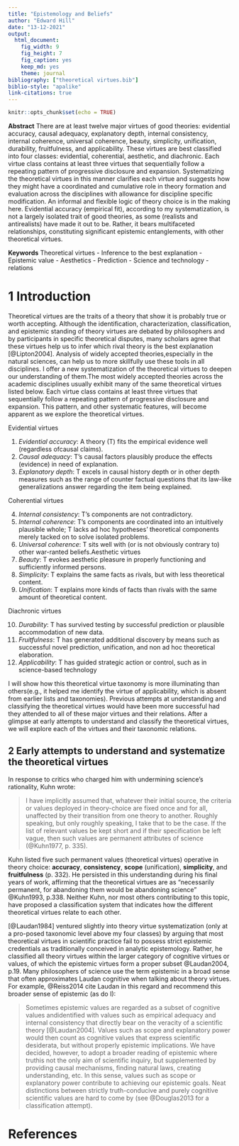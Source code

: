 ```yaml
---
title: "Epistemology and Beliefs"
author: "Edward Hill"
date: "13-12-2021"
output: 
  html_document: 
    fig_width: 9
    fig_height: 7
    fig_caption: yes
    keep_md: yes
    theme: journal
bibliography: ["theoretical virtues.bib"]
biblio-style: "apalike"
link-citations: true
---
```


```r
knitr::opts_chunk$set(echo = TRUE)
```

**Abstract**  There are at least twelve major virtues of good theories: evidential accuracy, causal adequacy, explanatory depth, internal consistency, internal coherence, universal coherence, beauty, simplicity, unification, durability, fruitfulness, and applicability. These virtues are best classified into four classes: evidential, coherential, aesthetic, and diachronic. Each virtue class contains at least three virtues that sequentially follow a repeating pattern of progressive disclosure and expansion. Systematizing the theoretical virtues in this manner clarifies each virtue and suggests how they might have a coordinated and cumulative role in theory formation and evaluation across the disciplines with allowance for discipline specific modification. An informal and flexible logic of theory choice is in the making here. Evidential accuracy (empirical fit), according to my systematization, is not a largely isolated trait of good theories, as some (realists and antirealists) have made it out to be. Rather, it bears multifaceted relationships, constituting significant epistemic entanglements, with other theoretical virtues.

**Keywords**  Theoretical virtues - Inference to the best explanation - Epistemic 
value - Aesthetics - Prediction - Science and technology - relations

# 1 Introduction

Theoretical virtues are the traits of a theory that show it is probably true or worth accepting. Although the identification, characterization, classification, and epistemic standing of theory virtues are debated by philosophers and by participants in specific theoretical disputes, many scholars agree that these virtues help us to infer which rival theory is the best explanation [@Lipton2004]. Analysis of widely accepted theories,especially in the natural sciences, can help us to more skillfully use these tools in all disciplines. I offer a new systematization of the theoretical virtues to deepen our understanding of them.The most widely accepted theories across the academic disciplines usually exhibit many of the same theoretical virtues listed below. Each virtue class contains at least three virtues that sequentially follow a repeating pattern of progressive disclosure and expansion. This pattern, and other systematic features, will become apparent as we explore the theoretical virtues.

Evidential virtues

1. *Evidential accuracy*: A theory (T) fits the empirical evidence well (regardless ofcausal claims).
2. *Causal adequacy*: T's causal factors plausibly produce the effects (evidence) in need of explanation.
3. *Explanatory depth*: T excels in causal history depth or in other depth measures such as the range of counter factual questions that its law-like generalizations answer regarding the item being explained.

Coherential virtues

4. *Internal consistency*: T's components are not contradictory.
5. *Internal coherence*: T's components are coordinated into an intuitively plausible whole; T lacks ad hoc hypotheses' theoretical components merely tacked on to solve isolated problems.
6. *Universal coherence*: T sits well with (or is not obviously contrary to) other war-ranted beliefs.Aesthetic virtues
7. *Beauty*: T evokes aesthetic pleasure in properly functioning and sufficiently informed persons.
8. *Simplicity*: T explains the same facts as rivals, but with less theoretical content.
9. *Unification*: T explains more kinds of facts than rivals with the same amount of theoretical content. 

Diachronic virtues

10. *Durability*: T has survived testing by successful prediction or plausible accommodation of new data.
11. *Fruitfulness*: T has generated additional discovery by means such as successful novel prediction, unification, and non ad hoc theoretical elaboration.
12. *Applicability*: T has guided strategic action or control, such as in science-based technology

I will show how this theoretical virtue taxonomy is more illuminating than others(e.g., it helped me identify the virtue of applicability, which is absent from earlier lists and taxonomies). Previous attempts at understanding and classifying the theoretical virtues would have been more successful had they attended to all of these major virtues and their relations. After a glimpse at early attempts to understand and classify the theoretical virtues, we will explore each of the virtues and their taxonomic relations.

## 2 **Early attempts to understand and systematize the theoretical virtues**

In response to critics who charged him with undermining science's rationality, Kuhn wrote:

>I have implicitly assumed that, whatever their initial source, the criteria or values deployed in theory-choice are fixed once and for all, unaffected by their transition from one theory to another. Roughly speaking, but only roughly speaking, I take that to be the case. If the list of relevant values be kept short and if their specification be left vague, then such values are permanent attributes of science (@Kuhn1977, p. 335).

Kuhn listed five such permanent values (theoretical virtues) operative in theory choice: **accuracy**, **consistency**, **scope** (unification), **simplicity**, and **fruitfulness** (p. 332). He persisted in this understanding during his final years of work, affirming that the theoretical virtues are as "necessarily permanent, for abandoning them would be abandoning science" @Kuhn1993, p.338. Neither Kuhn, nor most others contributing to this topic, have proposed a classification system that indicates how the different theoretical virtues relate to each other.

[@Laudan1984] ventured slightly into theory virtue systematization (only at a pro-posed taxonomic level above my four classes) by arguing that most theoretical virtues in scientific practice fail to possess strict epistemic credentials as traditionally conceived in analytic epistemology. Rather, he classified all theory virtues within the larger category of cognitive virtues or values, of which the epistemic virtues form a proper subset @Laudan2004, p.19. Many philosophers of science use the term epistemic in a broad sense that often approximates Laudan cognitive when talking about theory virtues. For example, @Reiss2014 cite Laudan in this regard and recommend this broader sense of epistemic (as do I):

>Sometimes epistemic values are regarded as a subset of cognitive values andidentified with values such as empirical adequacy and internal consistency that directly bear on the veracity of a scientific theory [@Laudan2004]. Values such as scope and explanatory power would then count as cognitive values that express scientific desiderata, but without properly epistemic implications. We have decided, however, to adopt a broader reading of epistemic where truthis not the only aim of scientific inquiry, but supplemented by providing causal mechanisms, finding natural laws, creating understanding, etc. In this sense, values such as scope or explanatory power contribute to achieving our epistemic goals. Neat distinctions between strictly truth-conducive and purely cognitive scientific values are hard to come by (see @Douglas2013 for a classification attempt). 


# References









